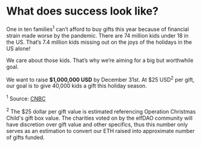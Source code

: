 
# What does success look like?

One in ten families<sup>1</sup> can’t afford to buy gifts this year because of financial strain made worse by the pandemic. There are 74 million kids under 18 in the US. That’s 7.4 million kids missing out on the joys of the holidays in the US alone!

We care about those kids. That’s why we’re aiming for a big but worthwhile goal.

We want to raise **$1,000,000 USD** by December 31st. At $25 USD<sup>2</sup> per gift, our goal is to give 40,000 kids a gift this holiday season.

<sup>1</sup> Source: [CNBC](https://www.cnbc.com/2021/11/25/holiday-shopping-2021-more-americans-wont-be-buying-holiday-gifts-this-year.html)

<sup>2</sup> The $25 dollar per gift value is estimated referencing Operation Christmas Child's gift box value. The charities voted on by the elfDAO community will have discretion over gift value and other specifics, thus this number only serves as an estimation to convert our ETH raised into approximate number of gifts funded.
